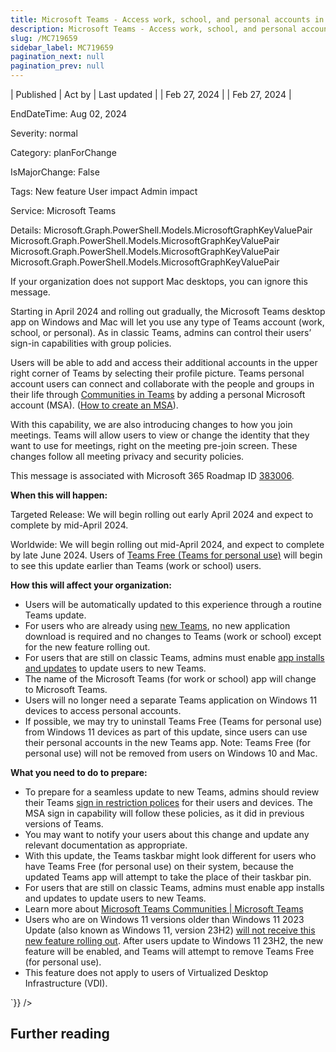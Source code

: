```yaml
---
title: Microsoft Teams - Access work, school, and personal accounts in a single desktop app
description: Microsoft Teams - Access work, school, and personal accounts in a single desktop app
slug: /MC719659
sidebar_label: MC719659
pagination_next: null
pagination_prev: null
---
```



| Published | Act by | Last updated |
| Feb 27, 2024 |  | Feb 27, 2024 |

EndDateTime: Aug 02, 2024

Severity: normal

Category: planForChange

IsMajorChange: False

Tags: New feature User impact Admin impact

Service: Microsoft Teams

Details: Microsoft.Graph.PowerShell.Models.MicrosoftGraphKeyValuePair Microsoft.Graph.PowerShell.Models.MicrosoftGraphKeyValuePair Microsoft.Graph.PowerShell.Models.MicrosoftGraphKeyValuePair Microsoft.Graph.PowerShell.Models.MicrosoftGraphKeyValuePair

<div dangerouslySetInnerHTML={{__html:`
<p>If your organization does not support Mac desktops, you can ignore this message.</p><p>Starting in April 2024 and rolling out gradually, the Microsoft Teams desktop app on Windows and Mac will let you use any type of Teams account (work, school, or personal). As in classic Teams, admins can control their users’ sign-in capabilities with group policies.</p><p>Users will be able to add and access their additional accounts in the upper right corner of Teams by selecting their profile picture. Teams personal account users can connect and collaborate with the people and groups in their life through <a href="https://www.microsoft.com/microsoft-teams/communities" target="_blank">Communities in Teams</a> by adding a personal Microsoft account (MSA). (<a href="https://support.microsoft.com/account-billing/how-to-create-a-new-microsoft-account-a84675c3-3e9e-17cf-2911-3d56b15c0aaf" target="_blank" style="">How to create an MSA</a>).</p><p>With this capability, we are also introducing changes to how you join meetings. Teams will allow users to view or change the identity that they want to use for meetings, right on the meeting pre-join screen. These changes follow all meeting privacy and security policies.&nbsp;</p><p>This message is associated with Microsoft 365 Roadmap ID <a href="https://www.microsoft.com/microsoft-365/roadmap?filters=&amp;searchterms=383006" target="_blank">383006</a>.</p><p><b>When this will happen:</b></p><p>Targeted Release: We will begin rolling out early April 2024 and expect to complete by mid-April 2024.</p><p>Worldwide: We will begin rolling out mid-April 2024, and expect to complete by late June 2024. Users of <a href="https://www.microsoft.com/microsoft-teams/free" target="_blank">Teams Free (Teams for personal use)</a> will begin to see this update earlier than Teams (work or school) users.&nbsp;</p><p>
</p><p><b>How this will affect your organization:</b><br></p><ul><li>Users will be automatically updated to this experience through a routine Teams update.
</li><li>For users who are already using&nbsp;<a href="https://techcommunity.microsoft.com/t5/microsoft-teams-blog/announcing-general-availability-of-the-new-microsoft-teams-app/ba-p/3934603" target="_blank">new Teams</a>, no new application download is required and no changes to Teams (work or school) except for the new feature rolling out.
</li><li>For users that are still on classic Teams, admins must enable <a href="https://learn.microsoft.com/microsoftteams/new-teams-troubleshooting-installation#Policy%20settings%20restricting%20download%20&amp;%20install" target="_blank">app installs and updates</a> to update users to new Teams.&nbsp;</li><li>The name of the Microsoft Teams (for work or school) app will change to Microsoft Teams.&nbsp;</li><li>Users will no longer need a separate Teams application on Windows 11 devices to access personal accounts.
</li><li>If possible, we may try to uninstall Teams Free (Teams for personal use) from Windows 11 devices as part of this update, since users can use their personal accounts in the new Teams app. Note: Teams Free (for personal use) will not be removed from users on Windows 10 and Mac.</li></ul><p><b>What you need to do to prepare:</b></p><ul><li>To prepare for a seamless update to new Teams, admins should review their Teams <a href="https://learn.microsoft.com/microsoftteams/sign-in-teams#how-to-restrict-teams-sign-in-on-desktop-devices" target="_blank">sign in restriction polices</a> for their users and devices. The MSA sign in capability will follow these policies, as it did in previous versions of Teams.</li><li>You may want to notify your users about this change and update any relevant documentation as appropriate.</li><li>With this update, the Teams taskbar might look different for users who have Teams Free (for personal use) on their system, because the updated Teams app will attempt to take the place of their taskbar pin.</li><li>For users that are still on classic Teams, admins must enable app installs and updates to update users to new Teams.&nbsp;</li><li>Learn more about&nbsp;<a href="https://www.microsoft.com/microsoft-teams/communities" target="_blank">Microsoft Teams Communities | Microsoft Teams</a>
</li><li>Users who are on Windows 11 versions older than Windows 11 2023 Update (also known as Windows 11, version 23H2) <u>will not receive this new feature rolling out</u>. After users update to Windows 11 23H2, the new feature will be enabled, and Teams will attempt to remove Teams Free (for personal use).</li><li>This feature does not apply to users of Virtualized Desktop Infrastructure (VDI).</li></ul>
`}} />

## Further reading

